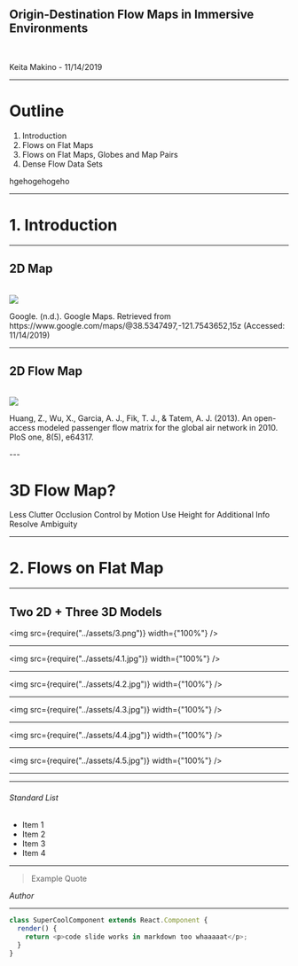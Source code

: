 
## Origin-Destination Flow Maps in Immersive Environments

<br />

Keita Makino - 11/14/2019

---


# Outline

1. Introduction
2. Flows on Flat Maps
3. Flows on Flat Maps, Globes and Map Pairs
4. Dense Flow Data Sets

<Notes>hgehogehogeho</Notes>

---

# 1. Introduction

---

## 2D Map

<br />
<img src={require("../assets/2.png")} width={"100%"} />
<p style={{ fontSize: '18px', textAlign:"right" }}>
Google. (n.d.). Google Maps. Retrieved from https://www.google.com/maps/@38.5347497,-121.7543652,15z (Accessed: 11/14/2019)
</p>

---

## 2D Flow Map

<br />
<img src={require("../assets/1.png")} width={"100%"} />
<p style={{ fontSize: '18px', textAlign:"right" }}>
Huang, Z., Wu, X., Garcia, A. J., Fik, T. J., & Tatem, A. J. (2013). An open-access modeled passenger flow matrix for the global air network in 2010. PloS one, 8(5), e64317.
</p>
---

# 3D Flow Map?

<List>
  <Appear><ListItem>Less Clutter</ListItem></Appear>
  <Appear><ListItem>Occlusion Control by Motion</ListItem></Appear>
  <Appear><ListItem>Use Height for Additional Info</ListItem></Appear>
  <Appear><ListItem>Resolve Ambiguity</ListItem></Appear>
</List>

---

# 2. Flows on Flat Map

---

## Two 2D + Three 3D Models
<img src={require("../assets/3.png")} width={"100%"} />

---

<img src={require("../assets/4.1.jpg")} width={"100%"} />

---

<img src={require("../assets/4.2.jpg")} width={"100%"} />

---

<img src={require("../assets/4.3.jpg")} width={"100%"} />

---

<img src={require("../assets/4.4.jpg")} width={"100%"} />

---

<img src={require("../assets/4.5.jpg")} width={"100%"} />

---

---

###### Standard List

- Item 1
- Item 2
- Item 3
- Item 4

---

> Example Quote

<Cite>Author</Cite>

---


```javascript
class SuperCoolComponent extends React.Component {
  render() {
    return <p>code slide works in markdown too whaaaaat</p>;
  }
}
```
